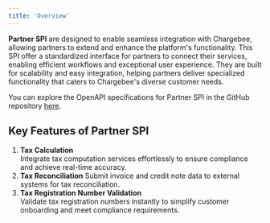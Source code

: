 ```yaml
---
title: 'Overview'
---
```


**Partner SPI** are designed to enable seamless integration with Chargebee, allowing partners to extend and enhance the platform's functionality. This SPI offer a standardized interface for partners to connect their services, enabling efficient workflows and exceptional user experience.
They are built for scalability and easy integration, helping partners deliver specialized functionality that caters to Chargebee's diverse customer needs.

You can explore the OpenAPI specifications for Partner SPI in the GitHub repository [here](https://github.com/chargebee/cb-partner-spi).

## Key Features of Partner SPI

1. **Tax Calculation**  
   Integrate tax computation services effortlessly to ensure compliance and achieve real-time accuracy.
2. **Tax Reconciliation**
   Submit invoice and credit note data to external systems for tax reconciliation.
3. **Tax Registration Number Validation**  
   Validate tax registration numbers instantly to simplify customer onboarding and meet compliance requirements.
